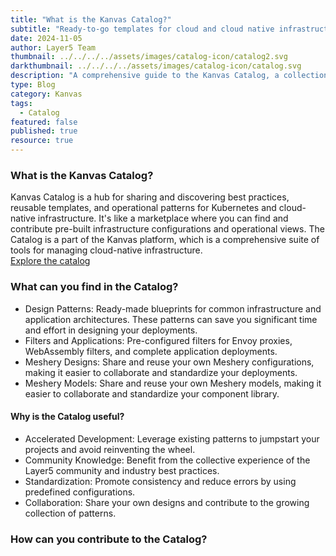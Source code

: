 ```yaml
---
title: "What is the Kanvas Catalog?"
subtitle: "Ready-to-go templates for cloud and cloud native infrastructure"
date: 2024-11-05
author: Layer5 Team
thumbnail: ../../../../assets/images/catalog-icon/catalog2.svg
darkthumbnail: ../../../../assets/images/catalog-icon/catalog.svg
description: "A comprehensive guide to the Kanvas Catalog, a collection of curated, pre-built, and ready-to-use cloud and cloud native infrastructure configurations."
type: Blog
category: Kanvas
tags:
  - Catalog
featured: false
published: true
resource: true
---
```



<BlogWrapper>

### What is the Kanvas Catalog?

<Link to="/cloud-native-management/catalog">Kanvas Catalog</Link> is a hub for sharing and discovering best practices, reusable templates, and operational patterns for Kubernetes and cloud-native infrastructure. It's like a marketplace where you can find and contribute pre-built infrastructure configurations and operational views. The Catalog is a part of the Kanvas platform, which is a comprehensive suite of tools for managing cloud-native infrastructure.

<div className="note"> <a href="https://meshery.layer5.io/catalog">Explore the catalog</a></div>

### What can you find in the Catalog?

- Design Patterns: Ready-made blueprints for common infrastructure and application architectures. These patterns can save you significant time and effort in designing your deployments.  
- Filters and Applications: Pre-configured filters for Envoy proxies, WebAssembly filters, and complete application deployments.
- Meshery Designs: Share and reuse your own Meshery configurations, making it easier to collaborate and standardize your deployments.  
- Meshery Models: Share and reuse your own Meshery models, making it easier to collaborate and standardize your component library.

#### Why is the Catalog useful?

- Accelerated Development: Leverage existing patterns to jumpstart your projects and avoid reinventing the wheel.
- Community Knowledge: Benefit from the collective experience of the Layer5 community and industry best practices.  
- Standardization: Promote consistency and reduce errors by using predefined configurations.
- Collaboration: Share your own designs and contribute to the growing collection of patterns.

### How can you contribute to the Catalog?
 



</BlogWrapper>

